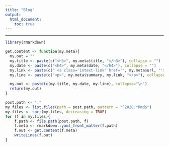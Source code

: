 ```yaml
---
title: "Blog"
output:
  html_document:
    toc: true
---
```


***

```r
library(rmarkdown)

get.content <- function(my.meta){
  my.out = ""
  my.title <- paste(c("<h3>", my.meta$title, "</h3>"), collapse = "")
  my.date <- paste(c("<h4>", my.meta$date, "</h4>"), collapse = "")
  my.link <- paste(c(" <a class='intext-link' href='", my.meta$url, "'>Read more</a>."), collapse = "")
  my.line <- paste(c("<p>", my.meta$summary, my.link, "</p>"), collapse="")

  my.out <- paste(c(my.title, my.date, my.line), collapse="\n")
  return(my.out)
}

post.path <- "."
my.files <- list.files(path = post.path, pattern = "^2020.*Rmd$")
my.files <- sort(my.files, decreasing = TRUE)
for (f in my.files){
    f.path <- file.path(post.path, f)
    f.meta <- rmarkdown::yaml_front_matter(f.path)
    f.out <- get.content(f.meta)
    writeLines(f.out)
}
```
